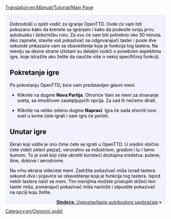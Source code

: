[[Translation:en/Manual/Tutorial/Main Page]]

{{en/Tabs|5|1
|en/Vodič|1. Početak<!--
-->|en/Vodič/Autobusi|2. Autobusi<!--
-->|en/Vodič/Vozovi|3. Vozovi<!--
-->|en/Vodič/Avioni|4. Avioni<!--
-->|en/Vodič/Zaključak|5. I na kraju...}}
<div style="padding:.5em 1em 1em 1em; border-top:none; background-color:#f1f2fe; color:#000;">
{{sr/Manual/Tutorial/Vodič}}
Dobrodošli u opšti vodič za igranje OpenTTD. Ovde će vam biti pokazano kako da krenete sa igranjem i kako da podesite svoju prvu autobusku i železničku rutu. Za ovo će vam biti potrebno oko 30 minuta. Ako zapnete, stavite vaš pokazivač na odgovarajući taster i posle dve sekunde prikazaće vam se obaveštenje koja je funkcija tog tastera. Na meniju sa desne strane izlistani su detaljni vodiči o posebnim aspektima igre, koje istražite ako želite da naučite više o nekoj specifičnoj funkciji.
==Pokretanje igre==
{{en/Phototable|[[File:sr/Manual/Tutorial/Main menu new game.png|Main menu]]|Glavni meni OpenTTD|center}}
Po pokretanju OpenTTD, biće vam predstavljen glavni meni. 


*Kliknite na dugme '''Nova Partija'''. Otvoriće Vam se meni za stvaranje sveta, sa mnoštvom zaslepljujućih opcija. Za sad ih nećemo dirati.
{{en/Phototable|[[File:sr/Manual/Tutorial/World Generator.png|World Generation dialog]]|Dialog Stvaranje sveta. Preko 4 slike na vrhu moguće je promeniti podneblje. U ovom vodiču nećemo menjati podešavanja. |center}}

*Kliknite na veliko zeleno dugme '''Napravi'''. Igra če sada stvoriti novi svet u kome ćete igrati i sam igra će početi.

==Unutar igre==
{{en/Phototable|[[File:sr/Manual/Tutorial/Aftergamestart.png|320px]]|Na početku nove partije.|right}}
Ekran koji vidite je ono čime ćete se igrati u OpenTTD. U sredini obično ćete videti zeleni pejzaž, verovatno sa industriom, gradom i tu i tamo šumom. To je svet koji ćete ukrotiti koristeći dostupna sredstva: puteve, šine, dokove i aerodrome.

Na vrhu ekrana videćete meni. Zadržite pokazivač miša iznad tastera sekund-dva i pojaviće se obaveštenje koja je funkcija tog tastera. Ispod nekih tastera nalzi se meni. Tim menijima možete pristupiti držeći levi taster miša, pomerajući pokazivač miša naninže           i otpustite pokazivač na opciji koju želite.
<br style="clear:both;">


<span style="float: right">[[en/Manual/Tutorial/Buses|'''Sledeće''': Uspostavljanje autobuskog saobraćaja]] &raquo;</span>
</div>
[[Category:en/Osnovni vodič]]